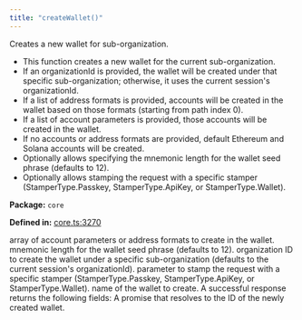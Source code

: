 ```yaml
---
title: "createWallet()"
---
```



<H3Bordered text="Overview" />

Creates a new wallet for sub-organization.

<ul>
  <li>This function creates a new wallet for the current sub-organization.</li>
  <li>If an organizationId is provided, the wallet will be created under that specific sub-organization; otherwise, it uses the current session's organizationId.</li>
  <li>If a list of address formats is provided, accounts will be created in the wallet based on those formats (starting from path index 0).</li>
  <li>If a list of account parameters is provided, those accounts will be created in the wallet.</li>
  <li>If no accounts or address formats are provided, default Ethereum and Solana accounts will be created.</li>
  <li>Optionally allows specifying the mnemonic length for the wallet seed phrase (defaults to 12).</li>
  <li>Optionally allows stamping the request with a specific stamper (StamperType.Passkey, StamperType.ApiKey, or StamperType.Wallet).</li>
</ul>

<p><strong>Package:</strong> <code>core</code></p>

<p><strong>Defined in:</strong> <a href="https://github.com/tkhq/sdk/blob/main/packages/core/src/__clients__/core.ts#L3270">core.ts:3270</a></p>

<H3Bordered text="Parameters" />

<ParamField body="params" type='object' required={true} path="params" >
  <Expandable title="params details">
    <NestedParam parentKey="params" childKey="accounts" type='v1WalletAccountParams[] | v1AddressFormat[]' required={false}>
array of account parameters or address formats to create in the wallet.
</NestedParam>
    <NestedParam parentKey="params" childKey="mnemonicLength" type='number' required={false}>
mnemonic length for the wallet seed phrase (defaults to 12).
</NestedParam>
    <NestedParam parentKey="params" childKey="organizationId" type='string' required={false}>
organization ID to create the wallet under a specific sub-organization (defaults to the current session's organizationId).
</NestedParam>
    <NestedParam parentKey="params" childKey="stampWith" type='StamperType' required={false}>
parameter to stamp the request with a specific stamper (StamperType.Passkey, StamperType.ApiKey, or StamperType.Wallet).
</NestedParam>
    <NestedParam parentKey="params" childKey="walletName" type='string' required={true}>
name of the wallet to create.
</NestedParam>
  </Expandable>
</ParamField>

<H3Bordered text="Response" />
A successful response returns the following fields:

<ResponseField name="returns" type="string" required={true} >
  A promise that resolves to the ID of the newly created wallet.
</ResponseField>
